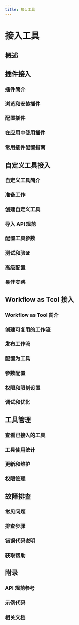 ```yaml
---
title: 接入工具
---
```


# 接入工具

## 概述
<!-- 简要介绍什么是工具接入，为什么需要接入工具 -->

## 插件接入

### 插件简介
<!-- 什么是插件，插件的作用 -->

### 浏览和安装插件
<!-- 如何访问插件市场，如何选择和安装插件 -->

### 配置插件
<!-- 插件的配置步骤，包括凭据设置 -->

### 在应用中使用插件
<!-- 如何在智能助手等应用中启用和使用插件 -->

### 常用插件配置指南
<!-- 列举几个常用插件的具体配置方法 -->

## 自定义工具接入

### 自定义工具简介
<!-- 什么是自定义工具，适用场景 -->

### 准备工作
<!-- 接入前需要准备的内容：API文档、凭据等 -->

### 创建自定义工具
<!-- 具体的创建步骤 -->

### 导入 API 规范
<!-- 支持的规范格式，导入方式 -->

### 配置工具参数
<!-- 参数映射、鉴权设置等 -->

### 测试和验证
<!-- 如何测试工具是否正常工作 -->

### 高级配置
<!-- 请求/响应处理、自定义脚本等 -->

### 最佳实践
<!-- API设计建议、错误处理等 -->

## Workflow as Tool 接入

### Workflow as Tool 简介
<!-- 什么是Workflow as Tool，使用场景 -->

### 创建可复用的工作流
<!-- 如何设计适合作为工具的工作流 -->

### 发布工作流
<!-- 工作流的发布流程 -->

### 配置为工具
<!-- 将工作流转换为工具的步骤 -->

### 参数配置
<!-- 输入输出参数的定义和映射 -->

### 权限和限制设置
<!-- 访问权限、调用限制等配置 -->

### 调试和优化
<!-- 日志、错误处理、性能优化 -->

## 工具管理

### 查看已接入的工具
<!-- 工具列表、筛选、搜索 -->

### 工具使用统计
<!-- 查看调用次数、成功率等数据 -->

### 更新和维护
<!-- 工具的更新、版本管理 -->

### 权限管理
<!-- 团队成员的工具使用权限 -->

## 故障排查

### 常见问题
<!-- 列举常见的接入问题 -->

### 排查步骤
<!-- 系统化的问题排查流程 -->

### 错误代码说明
<!-- 常见错误代码及解决方案 -->

### 获取帮助
<!-- 如何获取技术支持 -->

## 附录

### API 规范参考
<!-- OpenAPI、OpenAI Plugin等规范的参考链接 -->

### 示例代码
<!-- 各种接入场景的示例代码 -->

### 相关文档
<!-- 链接到其他相关文档 -->
